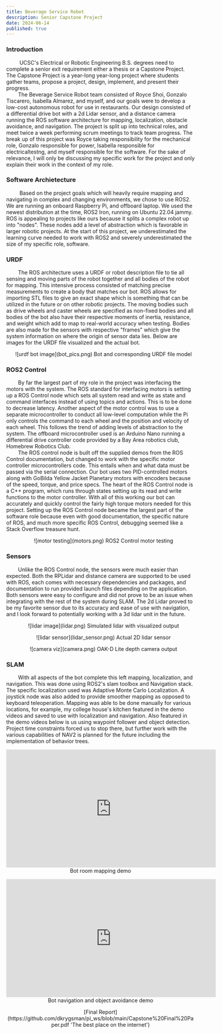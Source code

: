 ```yaml
---
title: Beverage Service Robot 
description: Senior Capstone Project
date: 2024-06-14
published: true
---
```

 
 ### Introduction 

 &nbsp;&nbsp;&nbsp;&nbsp;&nbsp;&nbsp;&nbsp;&nbsp;UCSC's Electrical or Robotic Engineering B.S. degrees need to complete a senior exit requirement either a thesis or a Capstone Project. The Capstone Project is a year-long year-long project where students gather teams, propose a project, design, implement, and present their progress.\
&nbsp;&nbsp;&nbsp;&nbsp;&nbsp;&nbsp;&nbsp;&nbsp;The Beverage Service Robot team consisted of Royce Shoi, Gonzalo Tiscarero, Isabella Almarez, and myself, and our goals were to develop a low-cost autonomous robot for use in restaurants. Our design consisted of a differential drive bot with a 2d Lidar sensor, and a distance camera running the ROS software architecture for mapping, localization, obstacle avoidance, and navigation. The project is split up into technical roles, and meet twice a week performing scrum meetings to track team progress. The break up of this project was Royce taking responsibility for the mechanical role, Gonzalo responsible for power, Isabella responsible for electricaltestng, and myself responsible for the software. For the sake of relevance, I will only be discussing my specific work for the project and only explain their work in the context of my role.

 ### Software Archietecture 

 &nbsp;&nbsp;&nbsp;&nbsp;&nbsp;&nbsp;&nbsp;&nbsp;Based on the project goals which will heavily require mapping and navigating in complex and changing environments, we chose to use ROS2. We are running an onboard Raspberry Pi, and offboard laptop. We used the newest distribution at the time, ROS2 Iron, running on Ubuntu 22.04 jammy. ROS is appealing to projects like ours because it splits a complex robot up into "nodes". These nodes add a level of abstraction which is favorable in larger robotic projects. At the start of this project, we underestimated the learning curve needed to work with ROS2 and severely underestimated the size of my specific role, software. 

### URDF 

&nbsp;&nbsp;&nbsp;&nbsp;&nbsp;&nbsp;&nbsp;&nbsp;The ROS architecture uses a URDF or robot description file to tie all sensing and moving parts of the robot together and all bodies of the robot for mapping. This intensive process consisted of matching precise measurements to create a body that matches our bot. ROS allows for importing STL files to give an exact shape which is something that can be utilized in the future or on other robotic projects. The moving bodies such as drive wheels and caster wheels are specified as non-fixed bodies and all bodies of the bot also have their respective moments of inertia, resistance, and weight which add to map to real-world accuracy when testing. Bodies are also made for the sensors with respective "frames" which give the system information on where the origin of sensor data lies. Below are images for the URDF file visualized and the actual bot. 

<p align="center">
    ![urdf bot image](bot_pics.png)
 Bot and corresponding URDF file model
</p>



### ROS2 Control

&nbsp;&nbsp;&nbsp;&nbsp;&nbsp;&nbsp;&nbsp;&nbsp;By far the largest part of my role in the project was interfacing the motors with the system. The ROS standard for interfacing motors is setting up a ROS Control node which sets all system read and write as state and command interfaces instead of using topics and actions. This is to be done to decrease latency. Another aspect of the motor control was to use a separate microcontroller to conduct all low-level computation while the Pi only controls the command to each wheel and the position and velocity of each wheel. This follows the trend of adding levels of abstraction to the system. The offboard microcontroller used is an Arduino Nano running a differential drive controller code provided by a Bay Area robotics club, Homebrew Robotics Club.\
&nbsp;&nbsp;&nbsp;&nbsp;&nbsp;&nbsp;&nbsp;&nbsp;The ROS control node is built off the supplied demos from the ROS Control documentation, but changed to work with the specific motor controller microcontrollers code. This entails when and what data must be passed via the serial connection. Our bot uses two PID-controlled motors along with GoBilda Yellow Jacket Planetary motors with encoders because of the speed, torque, and price specs. The heart of the ROS Control node is a C++ program, which runs through states setting up its read and write functions to the motor controller. With all of this working our bot can accurately and quickly control the fairly high torque motors needed for this project. Setting up the ROS Control node became the largest part of the software role because even with good documentation, the specific nature of ROS, and much more specific ROS Control, debugging seemed like a Stack Overflow treasure hunt.     

<p align="center">
    ![motor testing](motors.png)
 ROS2 Control motor testing 
</p>


### Sensors

&nbsp;&nbsp;&nbsp;&nbsp;&nbsp;&nbsp;&nbsp;&nbsp;Unlike the ROS Control node, the sensors were much easier than expected. Both the RPLidar and distance camera are supported to be used with ROS, each comes with necessary dependencies and packages, and documentation to run provided launch files depending on the application. Both sensors were easy to configure and did not prove to be an issue when integrating with the rest of the system during SLAM. The 2d Lidar proved to be my favorite sensor due to its accuracy and ease of use with navigation, and I look forward to potentially working with a 3d lidar unit in the future. 

<p align="center">
    ![lidar image](lidar.png)
 Simulated lidar with visualized output 
</p>


<p align="center">
    ![lidar sensor](lidar_sensor.png)
 Actual 2D lidar sensor 
</p>


<p align="center">
    ![camera viz](camera.png)
 OAK-D Lite depth camera output
</p>


### SLAM

&nbsp;&nbsp;&nbsp;&nbsp;&nbsp;&nbsp;&nbsp;&nbsp;With all aspects of the bot complete this left mapping, localization, and navigation. This was done using ROS2's slam toolbox and Navigation stack. The specific localization used was Adaptive Monte Carlo Localization. A joystick node was also added to provide smoother mapping as opposed to keyboard teleoperation. Mapping was able to be done manually for various locations, for example, my college house's kitchen featured in the demo videos and saved to use with localization and navigation. Also featured in the demo videos below is us using waypoint follower and object detection. Project time constraints forced us to stop there, but further work with the various capabilities of NAV2 is planned for the future including the implementation of behavior trees. 

<p align="center">
    <iframe width="560" height="315" src="https://www.youtube.com/embed/lwT7Ji5HInI?si=QkOwBkVjadYjS7vc" title="YouTube video player" frameborder="0" allow="accelerometer; autoplay; clipboard-write; encrypted-media; gyroscope; picture-in-picture; web-share" referrerpolicy="strict-origin-when-cross-origin" allowfullscreen></iframe>
    Bot room mapping demo
</p>


<p align="center">
    <iframe width="560" height="315" src="https://www.youtube.com/embed/u3F0A-JTb20?si=F2U2-iHD55ZZtkCJ" title="YouTube video player" frameborder="0" allow="accelerometer; autoplay; clipboard-write; encrypted-media; gyroscope; picture-in-picture; web-share" referrerpolicy="strict-origin-when-cross-origin" allowfullscreen ></iframe> 
    Bot navigation and object avoidance demo 
</p>

<p align="center">
    [Final Report](https://github.com/dkrygsman/pi_ws/blob/main/Capstone%20Final%20Paper.pdf 'The best place on the internet')
</p>




